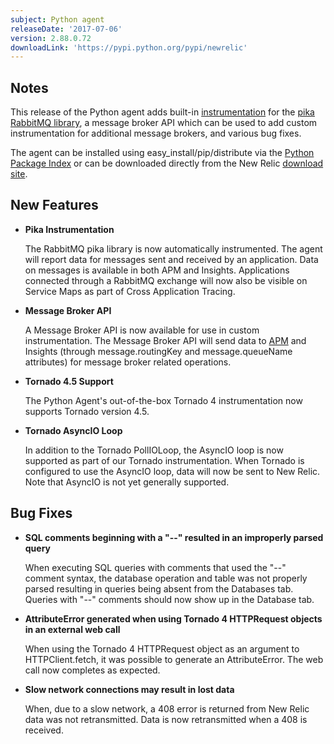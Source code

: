 ```yaml
---
subject: Python agent
releaseDate: '2017-07-06'
version: 2.88.0.72
downloadLink: 'https://pypi.python.org/pypi/newrelic'
---
```


## Notes

This release of the Python agent adds built-in [instrumentation](https://docs.newrelic.com/docs/agents/python-agent/supported-features/use-rabbitmq-message-queues) for the [pika RabbitMQ library](https://pypi.python.org/pypi/pika), a message broker API which can be used to add custom instrumentation for additional message brokers, and various bug fixes.

The agent can be installed using easy_install/pip/distribute via the [Python Package Index](https://pypi.python.org/pypi/newrelic) or can be downloaded directly from the New Relic [download site](http://download.newrelic.com/python_agent/release/).

## New Features

* **Pika Instrumentation**

  The RabbitMQ pika library is now automatically instrumented. The agent will report data for messages sent and received by an application. Data on messages is available in both APM and Insights. Applications connected through a RabbitMQ exchange will now also be visible on Service Maps as part of Cross Application Tracing.
* **Message Broker API**

  A Message Broker API is now available for use in custom instrumentation. The Message Broker API will send data to [APM](https://docs.newrelic.com/docs/agents/python-agent/supported-features/use-rabbitmq-message-queues) and Insights (through message.routingKey and message.queueName attributes) for message broker related operations.
* **Tornado 4.5 Support**

  The Python Agent's out-of-the-box Tornado 4 instrumentation now supports Tornado version 4.5.
* **Tornado AsyncIO Loop**

  In addition to the Tornado PollIOLoop, the AsyncIO loop is now supported as part of our Tornado instrumentation. When Tornado is configured to use the AsyncIO loop, data will now be sent to New Relic. Note that AsyncIO is not yet generally supported.

## Bug Fixes

* **SQL comments beginning with a "--" resulted in an improperly parsed query**

  When executing SQL queries with comments that used the "--" comment syntax, the database operation and table was not properly parsed resulting in queries being absent from the Databases tab. Queries with "--" comments should now show up in the Database tab.
* **AttributeError generated when using Tornado 4 HTTPRequest objects in an external web call**

  When using the Tornado 4 HTTPRequest object as an argument to HTTPClient.fetch, it was possible to generate an AttributeError. The web call now completes as expected.
* **Slow network connections may result in lost data**

  When, due to a slow network, a 408 error is returned from New Relic data was not retransmitted. Data is now retransmitted when a 408 is received.

